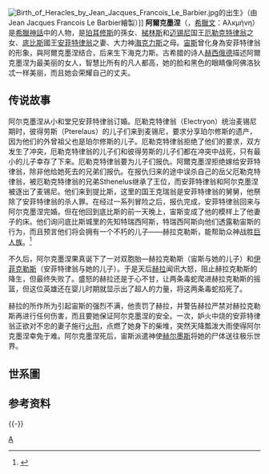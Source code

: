 {{noteTA
|G1=希臘神話
}}

[[Image:Birth_of_Heracles_by_Jean_Jacques_Francois_Le_Barbier.jpg|thumb]]的出生》（由Jean Jacques Francois Le Barbier繪製）]]
'''阿爾克墨涅'''（{{lang-en|Alcmene}}，[[希臘文|希臘文]]：Αλκμήνη）是[[希臘神話|希臘神話]]中的人物，是[[珀耳修斯|珀耳修斯]]的孫女、[[梯林斯|梯林斯]]和[[迈锡尼|迈锡尼]]国王[[厄勒克特律翁|厄勒克特律翁]]之女、[[底比斯|底比斯]]國王[[安菲特律翁|安菲特律翁]]之妻、大力神[[海克力斯|海克力斯]]之母。[[宙斯|宙斯]]曾化身為安菲特律翁的形象，與阿爾克墨涅结合，后来生下海克力斯。古希腊的诗人[[赫西俄德|赫西俄德]]描述阿爾克墨涅为最美丽的女人，智慧比所有的凡人都高，她的脸和黑色的眼睛像阿佛洛狄忒一样美丽，而且她会荣耀自己的丈夫。

== 传说故事 ==

阿尔克墨涅从小和堂兄安菲特律翁订婚。厄勒克特律翁（Electryon）统治麦锡尼期时，彼得劳斯（Pterelaus）的儿子们来到麦锡尼，要求分享珀尔修斯的遗产，因为他们的外曾祖父也是珀尔修斯的儿子。厄勒克特律翁拒绝了他们的要求，双方发生了冲突，厄勒克特律翁的儿子们和彼得劳斯的儿子们都在冲突中战死，只有最小的儿子幸存了下来。厄勒克特律翁要为儿子们报仇。阿爾克墨涅拒绝嫁给安菲特律翁，除非他给她死去的兄弟们报仇。在报仇归来的途中误杀自己的岳父厄勒克特律翁，被厄勒克特律翁的兄弟Sthenelus继承了王位，而安菲特律翁和阿尔克墨涅被逐出了麦锡尼。他们来到提比斯，这里的国王克瑞翁是安菲特律翁的舅舅，他祭除了安菲特律翁的杀人罪。在经过一系列冒险之后，报仇完成，安菲特律翁回来与阿尔克墨涅完婚。但在他回到底比斯的前一天晚上，宙斯变成了他的模样上了他妻子的床。他们询问底比斯城里的先知特瑞西阿斯，特瑞西阿斯向他们透露勒宙斯的行为，而且预言他们将会拥有一个不朽的儿子——赫拉克勒斯，能帮助众神战胜[[巨人族|巨人族]]。<ref>{{Cite web|url= http://www.newsmth.net/bbsanc.php?path=%2Fgroups%2Fliteral.faq%2FMythLegend%2Fyuanchuang%2Fbmori%2Fcanper%2Fxlyxjs%2FM.1157432921.O0|title= 希腊英雄简史9--安菲特律翁|accessdate= 2013-06-27|work= |publisher= |date= |archive-date= 2019-07-13|archive-url= https://web.archive.org/web/20190713141623/http://www.newsmth.net/bbsanc.php?path=%2Fgroups%2Fliteral.faq%2FMythLegend%2Fyuanchuang%2Fbmori%2Fcanper%2Fxlyxjs%2FM.1157432921.O0|dead-url= no}}</ref>

不久后，阿尔克墨涅果真诞下了一对双胞胎—赫拉克勒斯（宙斯与她的儿子）和[[伊菲克勒斯|伊菲克勒斯]]（安菲特律翁与她的儿子）。于是天后[[赫拉|赫拉]]闻讯大怒，阻止赫拉克勒斯的降生，但最终失败了。盛怒的赫拉还是于心不甘，让两条毒蛇爬进赫拉克勒斯的摇篮，但这位英雄还在婴儿时期就显示出了超人的力量，将这两条毒蛇掐死了。

赫拉的所作所为引起宙斯的强烈不满，他责罚了赫拉，并警告赫拉严禁对赫拉克勒斯再进行任何伤害，而且要她保证阿尔克墨涅的安全。一次，妒火中烧的安菲特律翁正欲对不忠的妻子施行[[火刑|火刑]]，点燃了她身下的柴堆，突然天降瓢泼大雨使得阿尔克墨涅幸免于难。阿尔克墨涅死后，宙斯派遣神使[[赫尔墨斯|赫尔墨斯]]将她的尸体送往极乐世界{{來源請求}}。

== 世系圖 ==
{{珀耳修斯系譜}}

== 参考资料 ==
{{reflist}}

{{-}}
{{Authority control}}

[[Category:希臘神話人物|A]]
